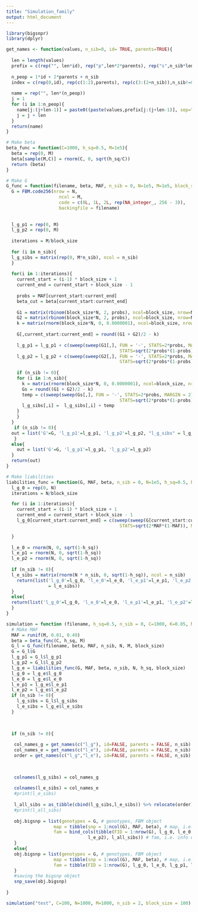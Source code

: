 ```yaml
---
title: "Simulation_family"
output: html_document
---
```

```r
library(bigsnpr)
library(dplyr)
```



```r
get_names <- function(values, n_sib=0, id= TRUE, parents=TRUE){
  
  len = length(values)
  prefix = c(rep("", len*id), rep("p",len*2*parents), rep("s",n_sib*len))
  
  n_peop = 1*id + 2*parents + n_sib
  index = c(rep(0,id), rep(c(1:2),parents), rep(c(3:(2+n_sib)),n_sib!=0))
  
  name = rep("", len*(n_peop))
  j = 1
  for (i in 1:n_peop){
    name[j:(j+len-1)] = paste0((paste(values,prefix[j:(j+len-1)], sep="_")), rep(index[i], len))
    j = j + len
  }
  return(name)
}

```



```r
# Make beta
beta_func = function(C=1000, h_sq=0.5, M=1e5){
  beta = rep(0, M)
  beta[sample(M,C)] = rnorm(C, 0, sqrt(h_sq/C))
  return (beta)
}

```


```r
# Make G
G_func = function(filename, beta, MAF, n_sib = 0, N=1e5, M=1e5, block_size=1000){
  G = FBM.code256(nrow = N,
                    ncol = M,
                    code = c(0L, 1L, 2L, rep(NA_integer_, 256 - 3)),
                    backingfile = filename)
  
  
  l_g_p1 = rep(0, M)
  l_g_p2 = rep(0, M)
  
  iterations = M/block_size
  
  for (i in n_sib){
  l_g_sibs = matrix(rep(0, M*n_sib), ncol = n_sib)
  }
  
  for(i in 1:iterations){
    current_start = (i-1) * block_size + 1
    current_end = current_start + block_size - 1
  
    probs = MAF[current_start:current_end]
    beta_cut = beta[current_start:current_end]
  
    G1 = matrix(rbinom(block_size*N, 2, probs), ncol=block_size, nrow=N, byrow = T)
    G2 = matrix(rbinom(block_size*N, 2, probs), ncol=block_size, nrow=N, byrow = T)
    k = matrix(rnorm(block_size*N, 0, 0.0000001), ncol=block_size, nrow=N, byrow = T)
  
    G[,current_start:current_end] = round((G1 + G2)/2 - k)
  
    l_g_p1 = l_g_p1 + c(sweep(sweep(G1[,], FUN = '-', STATS=2*probs, MARGIN = 2), FUN='/',
                                           STATS=sqrt(2*probs*(1-probs)), MARGIN = 2)  %*% beta_cut)
    l_g_p2 = l_g_p2 + c(sweep(sweep(G2[,], FUN = '-', STATS=2*probs, MARGIN = 2), FUN='/',
                                           STATS=sqrt(2*probs*(1-probs)), MARGIN = 2)  %*% beta_cut)
    
    if (n_sib != 0){
    for (i in 1:n_sib){
      k = matrix(rnorm(block_size*N, 0, 0.0000001), ncol=block_size, nrow=N, byrow = T)
      Gs = round((G1 + G2)/2 - k)
      temp = c(sweep(sweep(Gs[,], FUN = '-', STATS=2*probs, MARGIN = 2), FUN='/',
                                           STATS=sqrt(2*probs*(1-probs)), MARGIN = 2)  %*% beta_cut)
      l_g_sibs[,i] =  l_g_sibs[,i] + temp
    }
    }
  }
   if (n_sib != 0){
  out = list('G'=G, 'l_g_p1'=l_g_p1, 'l_g_p2'=l_g_p2, "l_g_sibs" = l_g_sibs)
   }
  else{
    out = list('G'=G, 'l_g_p1'=l_g_p1, 'l_g_p2'=l_g_p2)
  }
  return(out)
}
```

```r
# Make liabilities
liabilities_func = function(G, MAF, beta, n_sib = 0, N=1e5, h_sq=0.5, block_size = 1000){
  l_g_0 = rep(0, N)
  iterations = N/block_size

  for (i in 1:iterations){
    current_start = (i-1) * block_size + 1
    current_end = current_start + block_size - 1
    l_g_0[current_start:current_end] = c(sweep(sweep(G[current_start:current_end,], FUN = '-', STATS=2*MAF, MARGIN = 2), FUN='/',
                                           STATS=sqrt(2*MAF*(1-MAF)), MARGIN = 2)  %*% beta)

  }
  
  l_e_0 = rnorm(N, 0, sqrt(1-h_sq))
  l_e_p1 = rnorm(N, 0, sqrt(1-h_sq))
  l_e_p2 = rnorm(N, 0, sqrt(1-h_sq))
  
  if (n_sib != 0){
  l_e_sibs = matrix(rnorm(N * n_sib, 0, sqrt(1-h_sq)), ncol = n_sib)
    return(list('l_g_0'=l_g_0, 'l_e_0'=l_e_0, 'l_e_p1'=l_e_p1, 'l_e_p2'=l_e_p2, "l_e_sibs"
                = l_e_sibs))
  }
  else{
  return(list('l_g_0'=l_g_0, 'l_e_0'=l_e_0, 'l_e_p1'=l_e_p1, 'l_e_p2'=l_e_p2))
  }
}
```


```r
simulation = function (filename, h_sq=0.5, n_sib = 0, C=1000, K=0.05, N=1e5, M=1e5, block_size=1000) {
  # Make MAF
  MAF = runif(M, 0.01, 0.49)
  beta = beta_func(C, h_sq, M)
  G_l = G_func(filename, beta, MAF, n_sib, N, M, block_size)
  G = G_l$G
  l_g_p1 = G_l$l_g_p1
  l_g_p2 = G_l$l_g_p2
  l_g_e = liabilities_func(G, MAF, beta, n_sib, N, h_sq, block_size)
  l_g_0 = l_g_e$l_g_0
  l_e_0 = l_g_e$l_e_0
  l_e_p1 = l_g_e$l_e_p1
  l_e_p2 = l_g_e$l_e_p2
  if (n_sib != 0){
    l_g_sibs = G_l$l_g_sibs
    l_e_sibs = l_g_e$l_e_sibs
  }
  
  

  if (n_sib != 0){
    
   col_names_g = get_names(c("l_g"), id=FALSE, parents = FALSE, n_sib)
   col_names_e = get_names(c("l_e"), id=FALSE, parents = FALSE, n_sib)
   order = get_names(c("l_g","l_e"), id=FALSE, parents = FALSE, n_sib) 
   

   
   colnames(l_g_sibs) = col_names_g
   
   colnames(l_e_sibs) = col_names_e
   #print(l_e_sibs)
   
   l_all_sibs = as_tibble(cbind(l_g_sibs,l_e_sibs)) %>% relocate(order)
   #print(l_all_sibs)
    
   obj.bigsnp = list(genotypes = G, # genotypes, FBM object
                  map = tibble(snp = 1:ncol(G), MAF, beta), # map, i.e. SNP info
                  fam = bind_cols(tibble(FID = 1:nrow(G), l_g_0, l_e_0, l_g_p1, l_e_p1, l_g_p2,
                               l_e_p2), l_all_sibs)) # fam, i.e. info on individuals
   }
   else{
   obj.bigsnp = list(genotypes = G, # genotypes, FBM object
                  map = tibble(snp = 1:ncol(G), MAF, beta), # map, i.e. SNP info
                  fam = tibble(FID = 1:nrow(G), l_g_0, l_e_0, l_g_p1, l_e_p1, l_g_p2, l_e_p2))   
   }
   #saving the bigsnp object
   snp_save(obj.bigsnp)
  
}

```

```r
simulation("test", C=100, N=1000, M=1000, n_sib = 2, block_size = 100)
```




